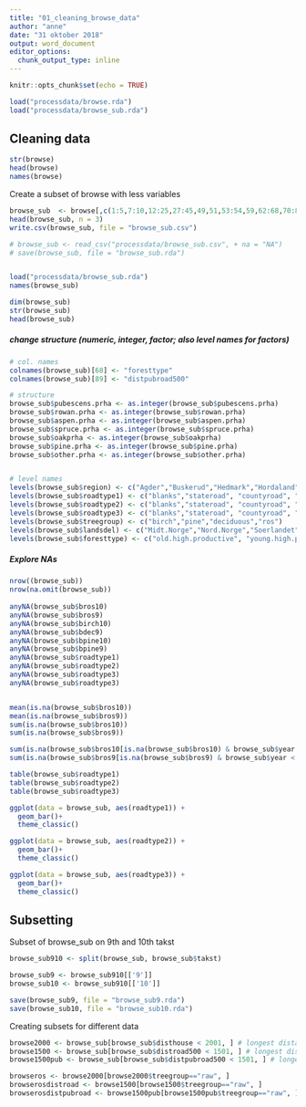 ```yaml
---
title: "01_cleaning_browse_data"
author: "anne"
date: "31 oktober 2018"
output: word_document
editor_options: 
  chunk_output_type: inline
---
```


```r
knitr::opts_chunk$set(echo = TRUE)
```


```r
load("processdata/browse.rda")
load("processdata/browse_sub.rda")
```

## Cleaning data
```r
str(browse)
head(browse)
names(browse)

```

Create a subset of browse with less variables
```r
browse_sub  <- browse[,c(1:5,7:10,12:25,27:45,49,51,53:54,59,62:68,70:82,87:88,96:104,109:119)]
head(browse_sub, n = 3)
write.csv(browse_sub, file = "browse_sub.csv")

# browse_sub <- read_csv("processdata/browse_sub.csv", + na = "NA")
# save(browse_sub, file = "browse_sub.rda")


load("processdata/browse_sub.rda")
names(browse_sub)
```


```r
dim(browse_sub)
str(browse_sub)
head(browse_sub)

```

##### change structure (numeric, integer, factor; also level names for factors)
```r
# col. names
colnames(browse_sub)[68] <- "foresttype"
colnames(browse_sub)[89] <- "distpubroad500"

# structure
browse_sub$pubescens.prha <- as.integer(browse_sub$pubescens.prha)
browse_sub$rowan.prha <- as.integer(browse_sub$rowan.prha)
browse_sub$aspen.prha <- as.integer(browse_sub$aspen.prha)
browse_sub$spruce.prha <- as.integer(browse_sub$spruce.prha)
browse_sub$oakprha <- as.integer(browse_sub$oakprha)
browse_sub$pine.prha <- as.integer(browse_sub$pine.prha)
browse_sub$other.prha <- as.integer(browse_sub$other.prha)


# level names
levels(browse_sub$region) <- c("Agder","Buskerud","Hedmark","Hordaland","More.Romsdal","Nord.Trondelag","Nordland","Oppland", "Ostfold.Akershus","Rogaland","Sogn.Fjordane","Sor.Trondelag","Troms","Vestfold.Telemark")
levels(browse_sub$roadtype1) <- c("blanks","stateroad", "countyroad", "municipalityroad") 
levels(browse_sub$roadtype2) <- c("blanks","stateroad", "countyroad", "municipalityroad","privateroad") 
levels(browse_sub$roadtype3) <- c("blanks","stateroad", "countyroad", "municipalityroad","privateroad", "forestroad") 
levels(browse_sub$treegroup) <- c("birch","pine","deciduous","ros")
levels(browse_sub$landsdel) <- c("Midt.Norge","Nord.Norge","Soerlandet","Vestlandet","Oestlandet.vest", "Oestlandet.oest")
levels(browse_sub$foresttype) <- c("old.high.productive", "young.high.productive","old.low.productive","young.low.productive", "unproductive")


```

##### Explore NAs
```r
nrow((browse_sub))
nrow(na.omit(browse_sub))
  
anyNA(browse_sub$bros10)
anyNA(browse_sub$bros9)
anyNA(browse_sub$birch10)
anyNA(browse_sub$bdec9)
anyNA(browse_sub$bpine10)
anyNA(browse_sub$bpine9)
anyNA(browse_sub$roadtype1)
anyNA(browse_sub$roadtype2)
anyNA(browse_sub$roadtype3)
anyNA(browse_sub$roadtype3)


mean(is.na(browse_sub$bros10))
mean(is.na(browse_sub$bros9))
sum(is.na(browse_sub$bros10))
sum(is.na(browse_sub$bros9))

sum(is.na(browse_sub$bros10[is.na(browse_sub$bros10) & browse_sub$year > 2010]))
sum(is.na(browse_sub$bros9[is.na(browse_sub$bros9) & browse_sub$year < 2009]))

```



```r
table(browse_sub$roadtype1)
table(browse_sub$roadtype2)
table(browse_sub$roadtype3)

```
```r
ggplot(data = browse_sub, aes(roadtype1)) +
  geom_bar()+
  theme_classic()

ggplot(data = browse_sub, aes(roadtype2)) +
  geom_bar()+
  theme_classic()

ggplot(data = browse_sub, aes(roadtype3)) +
  geom_bar()+
  theme_classic()
```





## Subsetting

Subset of browse_sub on 9th and 10th takst
```r
browse_sub910 <- split(browse_sub, browse_sub$takst)

browse_sub9 <- browse_sub910[['9']]
browse_sub10 <- browse_sub910[['10']]

save(browse_sub9, file = "browse_sub9.rda")
save(browse_sub10, file = "browse_sub10.rda")

```




Creating subsets for different data
```r
browse2000 <- browse_sub[browse_sub$disthouse < 2001, ] # longest distance to house 2000m
browse1500 <- browse_sub[browse_sub$distroad500 < 1501, ] # longest distance to any road (that is further than 500m from a house) 1500m
browse1500pub <- browse_sub[browse_sub$distpubroad500 < 1501, ] # longest distance to public roads (that are further than 500m from a house) 1500m

browseros <- browse2000[browse2000$treegroup=="raw", ]
browserosdistroad <- browse1500[browse1500$treegroup=="raw", ]
browserosdistpubroad <- browse1500pub[browse1500pub$treegroup=="raw", ]
```






